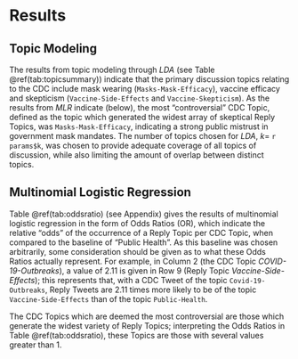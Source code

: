 
# Results

## Topic Modeling

The results from topic modeling through *LDA* (see Table \@ref(tab:topicsummary)) indicate that the primary discussion topics relating to the CDC include mask wearing (`Masks-Mask-Efficacy`), vaccine efficacy and skepticism (`Vaccine-Side-Effects` and `Vaccine-Skepticism`). As the results from *MLR* indicate (below), the most "controversial" CDC Topic, defined as the topic which generated the widest array of skeptical Reply Topics, was `Masks-Mask-Efficacy`, indicating a strong public mistrust in government mask mandates. The number of topics chosen for *LDA*, $k =$ `r params$k`, was chosen to provide adequate coverage of all topics of discussion, while also limiting the amount of overlap between distinct topics.


<!-- Change above section for publication; use separate LDA model for CDC and Reply Tweets. -->

## Multinomial Logistic Regression

Table \@ref(tab:oddsratio) (see Appendix) gives the results of multinomial logistic regression in the form of Odds Ratios ($\text{OR}$), which indicate the relative "odds" of the occurrence of a Reply Topic per CDC Topic, when compared to the baseline of "Public Health". As this baseline was chosen arbitrarily, some consideration should be given as to what these Odds Ratios actually represent. For example, in Column 2 (the CDC Topic *COVID-19-Outbreaks*), a value of $2.11$ is given in Row 9 (Reply Topic *Vaccine-Side-Effects*); this represents that, with a CDC Tweet of the topic `Covid-19-Outbreaks`, Reply Tweets are $2.11$ times more likely to be of the topic `Vaccine-Side-Effects` than of the topic `Public-Health`.

The CDC Topics which are deemed the most controversial are those which generate the widest variety of Reply Topics; interpreting the Odds Ratios in Table \@ref(tab:oddsratio), these Topics are those with several values greater than 1.



